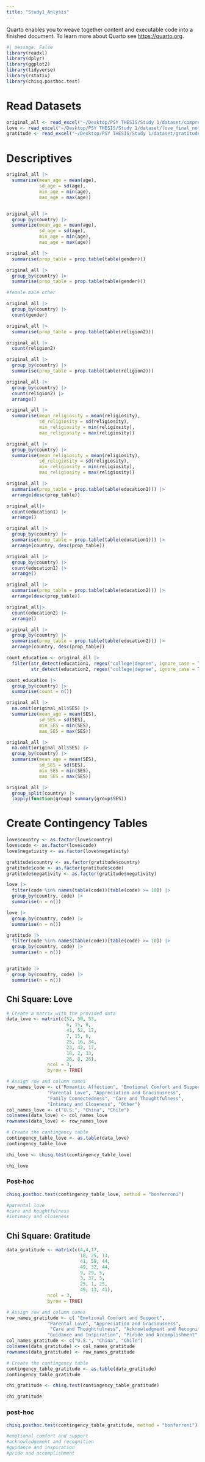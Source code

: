 ```yaml
---
title: "Study1_Anlysis"
---
```


Quarto enables you to weave together content and executable code into a finished document. To learn more about Quarto see <https://quarto.org>.

```r
#| message: False
library(readxl)
library(dplyr)
library(ggplot2)
library(tidyverse)
library(rstatix)
library(chisq.posthoc.test)

```

# **Read Datasets**

```r
original_all <- read_excel("~/Desktop/PSY THESIS/Study 1/dataset/comprehensive_shortfrom.xlsx")
love <- read_excel("~/Desktop/PSY THESIS/Study 1/dataset/love_final_notext.xlsx")
gratitude <- read_excel("~/Desktop/PSY THESIS/Study 1/dataset/gratitude_final_notext.xlsx")

```

# **Descriptives**

```r

original_all |>
  summarize(mean_age = mean(age),
            sd_age = sd(age),
            min_age = min(age),
            max_age = max(age))


original_all |>
  group_by(country) |>
  summarize(mean_age = mean(age),
            sd_age = sd(age),
            min_age = min(age),
            max_age = max(age))


```

```r
original_all |>
  summarise(prop_table = prop.table(table(gender)))

original_all |>
  group_by(country) |>
  summarise(prop_table = prop.table(table(gender)))

#female male other 

original_all |>
  group_by(country) |>
  count(gender)
```

```r
original_all |>
  summarise(prop_table = prop.table(table(religion2)))

original_all |>
  count(religion2)

original_all |>
  group_by(country) |>
  summarise(prop_table = prop.table(table(religion2)))

original_all |>
  group_by(country) |>
  count(religion2) |>
  arrange()
```

```r

original_all |>
  summarise(mean_religiosity = mean(religiosity),
            sd_religiosity = sd(religiosity),
            min_religiosity = min(religiosity),
            max_religiosity = max(religiosity))

original_all |>
  group_by(country) |>
  summarise(mean_religiosity = mean(religiosity),
            sd_religiosity = sd(religiosity),
            min_religiosity = min(religiosity),
            max_religiosity = max(religiosity))
```

```r

original_all |>
  summarise(prop_table = prop.table(table(education1))) |>
  arrange(desc(prop_table))

original_all|>
  count(education1) |>
  arrange()

original_all |>
  group_by(country) |>
  summarise(prop_table = prop.table(table(education1))) |>
  arrange(country, desc(prop_table))

original_all |>
  group_by(country) |>
  count(education1) |>
  arrange()
```

```r

original_all |>
  summarise(prop_table = prop.table(table(education2))) |>
  arrange(desc(prop_table))

original_all|>
  count(education2) |>
  arrange()

original_all |>
  group_by(country) |>
  summarise(prop_table = prop.table(table(education2))) |>
  arrange(country, desc(prop_table))
```

```r


count_education <- original_all |>
  filter(str_detect(education1, regex("college|degree", ignore_case = TRUE)) |
         str_detect(education2, regex("college|degree", ignore_case = TRUE))) 

count_education |>
  group_by(country) |>
  summarise(count = n())


```

```r

original_all |>
  na.omit(original_all$SES) |>
  summarize(mean_age = mean(SES),
            sd_SES = sd(SES),
            min_SES = min(SES),
            max_SES = max(SES))

original_all |>
  na.omit(original_all$SES) |>
  group_by(country) |>
  summarize(mean_age = mean(SES),
            sd_SES = sd(SES),
            min_SES = min(SES),
            max_SES = max(SES))

original_all |>
  group_split(country) |>
  lapply(function(group) summary(group$SES))

```

# Create Contingency Tables 

```r

love$country <- as.factor(love$country)
love$code <- as.factor(love$code)
love$negativity <- as.factor(love$negativity)

gratitude$country <- as.factor(gratitude$country)
gratitude$code <- as.factor(gratitude$code)
gratitude$negativity <- as.factor(gratitude$negativity)

```

```r
love |>
  filter(code %in% names(table(code))[table(code) >= 10]) |>
  group_by(country, code) |>
  summarise(n = n())

love |>
  group_by(country, code) |>
  summarise(n = n())
```

```r

gratitude |>
  filter(code %in% names(table(code))[table(code) >= 10]) |>
  group_by(country, code) |>
  summarise(n = n())


gratitude |>
  group_by(country, code) |>
  summarise(n = n())
```

## Chi Square: Love

```r
# Create a matrix with the provided data
data_love <- matrix(c(52, 50, 53,
                      6, 15, 8,
                      41, 52, 17,
                      7, 15, 6,
                      25, 16, 34,
                      23, 42, 17,
                      18, 2, 33,
                      26, 8, 26), 
               ncol = 3, 
               byrow = TRUE)

# Assign row and column names
row_names_love <- c("Romantic Affection", "Emotional Comfort and Support", 
               "Parental Love", "Appreciation and Graciousness", 
               "Family Connectedness", "Care and Thoughtfulness", 
               "Intimacy and Closeness", "Other")
col_names_love <- c("U.S.", "China", "Chile")
colnames(data_love) <- col_names_love
rownames(data_love) <- row_names_love

# Create the contingency table
contingency_table_love <- as.table(data_love)
contingency_table_love

```

```r
chi_love <- chisq.test(contingency_table_love)

chi_love
```

### Post-hoc

```r

chisq.posthoc.test(contingency_table_love, method = "bonferroni")

#parental love
#care and houghtfulness
#intimacy and closeness


```

## Chi Square: Gratitude 

```r
data_gratitude <- matrix(c(4,4,17,
                           18, 25, 13,
                           41, 59, 44,
                           49, 32, 44, 
                           9, 29, 5,
                           3, 37, 5, 
                           25, 1, 25, 
                           49, 13, 41), 
               ncol = 3, 
               byrow = TRUE)

# Assign row and column names
row_names_gratitude <- c( "Emotional Comfort and Support", 
               "Parental Love", "Appreciation and Graciousness", 
                "Care and Thoughtfulness", "Acknowledgment and Recognition",
               "Guidance and Inspiration", "Piride and Accomplishment", "Other")
col_names_gratitude <- c("U.S.", "China", "Chile")
colnames(data_gratitude) <- col_names_gratitude
rownames(data_gratitude) <- row_names_gratitude

# Create the contingency table
contingency_table_gratitude <- as.table(data_gratitude)
contingency_table_gratitude
```

```r

chi_gratitude <- chisq.test(contingency_table_gratitude)

chi_gratitude

```

### post-hoc

```r
chisq.posthoc.test(contingency_table_gratitude, method = "bonferroni")

#emotional comfort and support
#acknowledgement and recognition 
#guidance and inspiration 
#pride and accomplishment 

```
